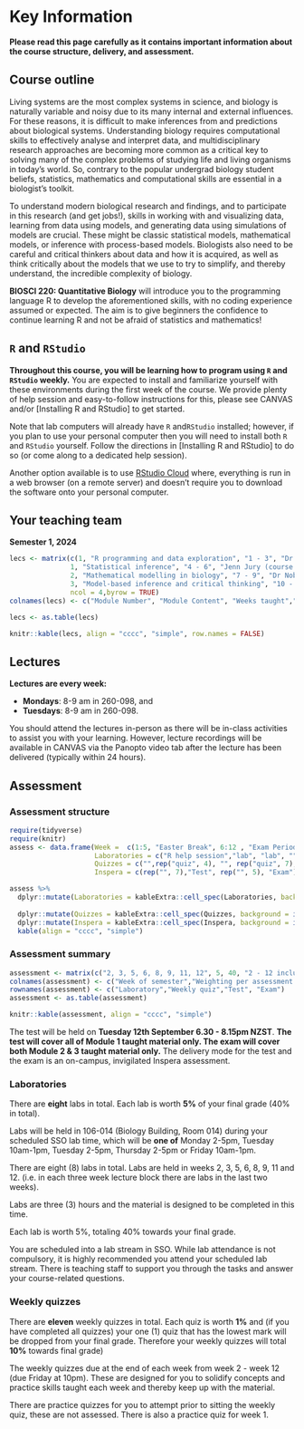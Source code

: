 
# Key Information {-}

<div class="alert alert-danger" role="alert">
<span><strong>**Please read this page carefully as it contains important information about the course structure, delivery, and assessment.**</span></strong>
</div>

## Course outline {-}

Living systems are the most complex systems in science, and biology is naturally variable and noisy due to its many internal and external influences. For these reasons, it is difficult to make inferences from and predictions about biological systems. Understanding biology requires computational skills to effectively analyse and interpret data, and multidisciplinary research approaches are becoming more common as a critical key to solving many of the complex problems of studying life and living organisms in today’s world. So, contrary to the popular undergrad biology student beliefs, statistics, mathematics and computational skills are essential in a biologist’s toolkit.

To understand modern biological research and findings, and to participate in this research (and get jobs!), skills in working with and visualizing data, learning from data using models, and generating data using simulations of models are crucial. These might be classic statistical models, mathematical models, or inference with process-based models. Biologists also need to be careful and critical thinkers about data and how it is acquired, as well as think critically about the models that we use to try to simplify, and thereby understand, the incredible complexity of biology.

**BIOSCI 220: Quantitative Biology** will introduce you to the programming language R to develop the aforementioned skills, with no coding experience assumed or expected. The aim is to give beginners the confidence to continue learning R and not be afraid of statistics and mathematics! 


##  `R` and `RStudio` {-}

<div class="alert alert-danger" role="alert"> 
<span><strong>Throughout this course, you will be learning how to program using `R` and `RStudio` weekly.</span></strong> You are expected to install and familiarize yourself with these environments during the first week of the course. We provide plenty of help session and easy-to-follow instructions for this, please see CANVAS and/or [Installing R and RStudio] to get started.
</div>

Note that lab computers will already have `R` and`RStudio` installed; however, if you plan to use your personal computer then you will need to install both `R` and `RStudio` yourself. Follow the directions in [Installing R and RStudio] to do so (or come along to a dedicated help session).

Another option available is to use [RStudio Cloud](https://rstudio.cloud/) where, everything is run in a web browser (on a remote server) and doesn't require you to download the software onto your personal computer.


## Your teaching team {-}

**Semester 1, 2024**

```r
lecs <- matrix(c(1, "R programming and data exploration", "1 - 3", "Dr Charlotte Jones-Todd", 
               1, "Statistical inference", "4 - 6", "Jenn Jury (course coordinator)", 
               2, "Mathematical modelling in biology", "7 - 9", "Dr Nobuto Takeuchi", 
               3, "Model-based inference and critical thinking", "10 - 12", "Assoc. Prof. Emma Carroll"), 
               ncol = 4,byrow = TRUE)
colnames(lecs) <- c("Module Number", "Module Content", "Weeks taught","Lecturer")

lecs <- as.table(lecs)
```

```r
knitr::kable(lecs, align = "cccc", "simple", row.names = FALSE)
```


## Lectures {-}

<div class="alert alert-danger" role="alert">

<span><strong>Lectures are every week:</span></strong>
 <ul>
  <li>**Mondays**: 8-9 am in 260-098, and </li>
  <li>**Tuesdays**: 8-9 am in 260-098. </li>
</ul>
</div>

You should attend the lectures in-person as there will be in-class activities to assist you with your learning. However, 
lecture recordings will be available in CANVAS via the Panopto video tab after the lecture has been delivered (typically within 24 hours).


## Assessment {-}

### Assessment structure {-}

```r
require(tidyverse)
require(knitr)
assess <- data.frame(Week =  c(1:5, "Easter Break", 6:12 , "Exam Period"), 
                     Laboratories = c("R help session","lab", "lab", "", "lab","", "lab", rep(c("","lab", "lab"), 2), ""), 
                     Quizzes = c("",rep("quiz", 4), "", rep("quiz", 7), ""), 
                     Inspera = c(rep("", 7),"Test", rep("", 5), "Exam"))

assess %>%
  dplyr::mutate(Laboratories = kableExtra::cell_spec(Laboratories, background = ifelse(Laboratories == "lab", "#ffb38a", 
  																																										 ifelse(Laboratories == "R help session", "#ffccd4", "")))) %>%
  dplyr::mutate(Quizzes = kableExtra::cell_spec(Quizzes, background = ifelse(Quizzes == "quiz", "#ADD8E6", ""))) %>%
  dplyr::mutate(Inspera = kableExtra::cell_spec(Inspera, background = ifelse(Inspera != "", "#CBC3E3", ""))) %>%
  kable(align = "cccc", "simple")
```

### Assessment summary {-}

```r
assessment <- matrix(c("2, 3, 5, 6, 8, 9, 11, 12", 5, 40, "2 - 12 inclusive", 1, 10, 7, 20, 20, "Exam period", 30, 30),ncol=3,byrow=TRUE)
colnames(assessment) <- c("Week of semester","Weighting per assessment (%)","Total weighting (%)")
rownames(assessment) <- c("Laboratory","Weekly quiz","Test", "Exam")
assessment <- as.table(assessment)
```
```r
knitr::kable(assessment, align = "cccc", "simple")
```

<div class="alert alert-danger" role="alert">
The test will be held on **Tuesday 12th September 6.30 - 8.15pm NZST**. **The test will cover all of Module 1 taught material only. The exam will cover both Module 2 & 3 taught material only.**
The delivery mode for the test and the exam is an on-campus, invigilated Inspera assessment.
</div>


### Laboratories {-}

<div class="alert alert-danger" role="alert">
There are **eight** labs in total. Each lab is worth **5%** of your final grade (40% in total).
</div>

Labs will be held in 106-014 (Biology Building, Room 014) during your scheduled SSO lab time, which will be **one of** Monday 2-5pm, Tuesday 10am-1pm, Tuesday 2-5pm, Thursday 2-5pm or Friday 10am-1pm.

There are eight (8) labs in total. Labs are held in weeks 2, 3, 5, 6, 8, 9, 11 and 12. (i.e. in each three week lecture block there are labs in the last two weeks).

Labs are three (3) hours and the material is designed to be completed in this time. 

Each lab is worth 5%, totaling 40% towards your final grade.

You are scheduled into a lab stream in SSO. While lab attendance is not compulsory, it is highly recommended you attend your scheduled lab stream. There is teaching staff to support you through the tasks and answer your course-related questions.


### Weekly quizzes {-}

<div class="alert alert-danger" role="alert"> There are **eleven** weekly quizzes in total. Each quiz is worth **1%** and (if you have completed all quizzes) your one (1) quiz that has the lowest mark will be dropped from your final grade. Therefore your weekly quizzes will total **10%** towards final grade)
</div>

The weekly quizzes due at the end of each week from week 2 - week 12 (due Friday at 10pm). These are designed for you to solidify concepts and practice skills taught each week and thereby keep up with the material.

There are practice quizzes for you to attempt prior to sitting the weekly quiz, these are not assessed. There is also a practice quiz for week 1.


